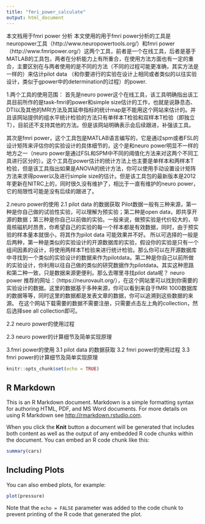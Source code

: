 ```yaml
---
title: "fmri_power_calculate"
output: html_document
---
```

本文档用于fmri power 分析
本文使用的用于fmri power分析的工具是neuropower工具（http://www.neuropowertools.org/）和fmri power（http://www.fmripower.org/）这两个工具，前者是一个在线工具，后者是基于MATLAB的工具包，两者在分析能力上有所重合，在使用方法方面也有一定的重合，主要区别在与两者使用的是不同的方法（不同的过程可能更准确，其实方法是一样的）来估计pilot data （和你要进行的实验在设计上相同或者类似的以往实验设计，类似于gpower中的determination的过程）的power.

1.两个工具的使用范围：
首先是neuro power这个在线工具，该工具明确指出该工具目前所作的是task-fmri的power和simple size估计的工作，也就是说静息态、DTI以及其他的MRI方法及其延申指标的统计map是不能用这个网站来估计的。并且该网站提供的组水平统计检验的方法只有单样本T检验和双样本T检验（即独立T），目前还不支持其他的方法。但是该网站明确表示会后续跟进，补强该工具。

其次是fmri power，这个工具包是MATLAB语言编写的，它是通过spm或者FSL的设计矩阵来评估你的实验设计的具体细节的，这个是和neuro power明显不一样的地方之一（neuro power是通过FSL和SPM中不同的阈值化方法来对这两个不同工具进行区分的）。这个工具在power估计的统计方法上也主要是单样本和两样本T检验，但是该工具指出如果是ANOVA的统计方法，你可以使用手动设置设计矩阵方法来求得power以及进行simple size的估计。但是该工具包的最新版本是2012年更新在NITRC上的，同时很久没有维护了，相比于一直有维护的neuro power，它的局限性可能是没有后续的跟进了。


2.neuro power的使用
2.1 pilot data 的数据获取
   Pilot数据一般有三种来源，第一种是你自己做的试验性实验，可以理解为预实验；第二种是open data，即共享开源的数据；第三种是你自己以前做的实验。一般来说，做预实验是代价较大的，毕竟核磁机时昂贵，你希望自己的实验的每一个样本都是有效数据，同时，由于预实验的样本量本就很小，将其作为pilot data 可能效果并不好。
所以可选择的一般是后两种，第一种是类似的实验设计的开源数据库的实验，假设你的实验是只有一个组间因素的设计，将使用两样本T检验来进行统计检验。那么你可以在开源数据库中寻找到一个类似的实验设计的数据来作为pilotdata。第二种是你自己以前所做的实验设计，你利用以往自己做的类似的研究数据作为pilotdata。其实这种思路和第二种一致，只是数据来源更便利。那么去哪里寻找pilot data呢？
    neuro power 推荐的网址：（https://neurovault.org/），在这个网站里可以找到你需要的实验设计的数据。这里的数据基于多种来源，你可以看到来自于fMRI 1000数据库的数据等等，同时这里的数据都是发表文章的数据，你可以追溯到这些数据的来源。
在这个网站下载需要的数据不需要注册，只需要点击左上角的collection，然后选择see all collection即可。

2.2 neuro power的使用过程











2.3 neuro power的计算细节及简单实现原理






3.fmri power的使用
3.1 pilot data 的数据获取
3.2 fmri power的使用过程
3.3 fmri power的计算细节及简单实现原理








```r
knitr::opts_chunk$set(echo = TRUE)
```

## R Markdown

This is an R Markdown document. Markdown is a simple formatting syntax for authoring HTML, PDF, and MS Word documents. For more details on using R Markdown see <http://rmarkdown.rstudio.com>.

When you click the **Knit** button a document will be generated that includes both content as well as the output of any embedded R code chunks within the document. You can embed an R code chunk like this:

```r
summary(cars)
```

## Including Plots

You can also embed plots, for example:

```r
plot(pressure)
```

Note that the `echo = FALSE` parameter was added to the code chunk to prevent printing of the R code that generated the plot.
